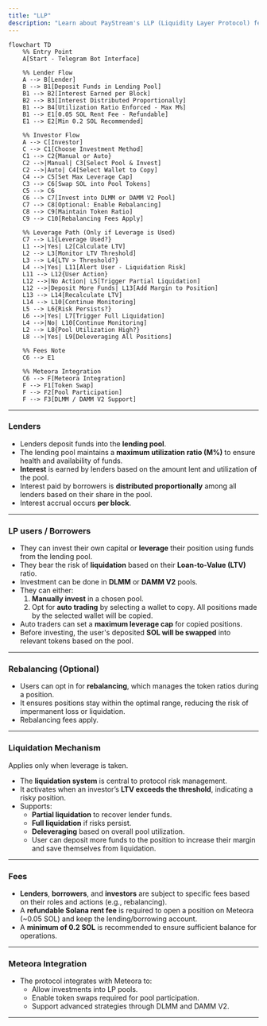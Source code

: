 ```yaml
---
title: "LLP"
description: "Learn about PayStream's LLP (Liquidity Layer Protocol) features."
---
```


```mermaid
flowchart TD
    %% Entry Point
    A[Start - Telegram Bot Interface]
    
    %% Lender Flow
    A --> B[Lender]
    B --> B1[Deposit Funds in Lending Pool]
    B1 --> B2[Interest Earned per Block]
    B2 --> B3[Interest Distributed Proportionally]
    B1 --> B4[Utilization Ratio Enforced - Max M%]
    B1 --> E1[0.05 SOL Rent Fee - Refundable]
    E1 --> E2[Min 0.2 SOL Recommended]
    
    %% Investor Flow
    A --> C[Investor]
    C --> C1[Choose Investment Method]
    C1 --> C2{Manual or Auto}
    C2 -->|Manual| C3[Select Pool & Invest]
    C2 -->|Auto| C4[Select Wallet to Copy]
    C4 --> C5[Set Max Leverage Cap]
    C3 --> C6[Swap SOL into Pool Tokens]
    C5 --> C6
    C6 --> C7[Invest into DLMM or DAMM V2 Pool]
    C7 --> C8[Optional: Enable Rebalancing]
    C8 --> C9[Maintain Token Ratio]
    C9 --> C10[Rebalancing Fees Apply]
    
    %% Leverage Path (Only if Leverage is Used)
    C7 --> L1{Leverage Used?}
    L1 -->|Yes| L2[Calculate LTV]
    L2 --> L3[Monitor LTV Threshold]
    L3 --> L4{LTV > Threshold?}
    L4 -->|Yes| L11[Alert User - Liquidation Risk]
    L11 --> L12{User Action}
    L12 -->|No Action| L5[Trigger Partial Liquidation]
    L12 -->|Deposit More Funds| L13[Add Margin to Position]
    L13 --> L14[Recalculate LTV]
    L14 --> L10[Continue Monitoring]
    L5 --> L6{Risk Persists?}
    L6 -->|Yes| L7[Trigger Full Liquidation]
    L4 -->|No| L10[Continue Monitoring]
    L2 --> L8{Pool Utilization High?}
    L8 -->|Yes| L9[Deleveraging All Positions]
    
    %% Fees Note
    C6 --> E1
    
    %% Meteora Integration
    C6 --> F[Meteora Integration]
    F --> F1[Token Swap]
    F --> F2[Pool Participation]
    F --> F3[DLMM / DAMM V2 Support]
```

---

### Lenders

- Lenders deposit funds into the **lending pool**.
- The lending pool maintains a **maximum utilization ratio (M%)** to ensure health and availability of funds.
- **Interest** is earned by lenders based on the amount lent and utilization of the pool.
- Interest paid by borrowers is **distributed proportionally** among all lenders based on their share in the pool.
- Interest accrual occurs **per block**.

---

### LP users / Borrowers

- They can invest their own capital or **leverage** their position using funds from the lending pool.
- They bear the risk of **liquidation** based on their **Loan-to-Value (LTV)** ratio.
- Investment can be done in **DLMM** or **DAMM V2** pools.
- They can either:
    1. **Manually invest** in a chosen pool.
    2. Opt for **auto trading** by selecting a wallet to copy. All positions made by the selected wallet will be copied.
- Auto traders can set a **maximum leverage cap** for copied positions.
- Before investing, the user's deposited **SOL will be swapped** into relevant tokens based on the pool.

---

### **Rebalancing (Optional)**

- Users can opt in for **rebalancing**, which manages the token ratios during a position.
- It ensures positions stay within the optimal range, reducing the risk of impermanent loss or liquidation.
- Rebalancing fees apply.

---

### **Liquidation Mechanism**

Applies only when leverage is taken.

- The **liquidation system** is central to protocol risk management.
- It activates when an investor’s **LTV exceeds the threshold**, indicating a risky position.
- Supports:
    - **Partial liquidation** to recover lender funds.
    - **Full liquidation** if risks persist.
    - **Deleveraging** based on overall pool utilization.
    - User can deposit more funds to the position to increase their margin and save themselves from liquidation.

---

### **Fees**

- **Lenders**, **borrowers**, and **investors** are subject to specific fees based on their roles and actions (e.g., rebalancing).
- A **refundable Solana rent fee** is required to open a position on Meteora (~0.05 SOL) and keep the lending/borrowing account.
- A **minimum of 0.2 SOL** is recommended to ensure sufficient balance for operations.

---

### **Meteora Integration**

- The protocol integrates with Meteora to:
    - Allow investments into LP pools.
    - Enable token swaps required for pool participation.
    - Support advanced strategies through DLMM and DAMM V2.

--- 